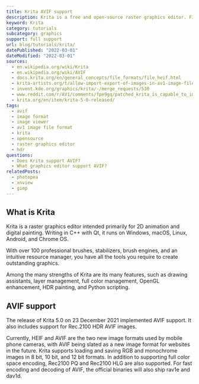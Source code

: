 ```yaml
---
title: Krita AVIF support
description: Krita is a free and open-source raster graphics editor. Find out if Krita already supports AVIF.
keyword: Krita
category: tutorials
subcategory: graphics
support: full support
url: blog/tutorials/krita/
datePublished: "2022-03-01"
dateModified: "2022-03-01"
sources:
  - en.wikipedia.org/wiki/Krita
  - en.wikipedia.org/wiki/AVIF
  - docs.krita.org/en/general_concepts/file_formats/file_heif.html
  - krita-artists.org/t/allow-import-export-of-images-in-av1-image-file-format-avif/4626
  - invent.kde.org/graphics/krita/-/merge_requests/530
  - www.reddit.com/r/AV1/comments/fpe9gq/patched_krita_is_capable_to_importexport_avif/
  - krita.org/en/item/krita-5-0-released/
tags:
  - avif
  - image format
  - image viewer
  - av1 image file format
  - krita
  - opensource
  - raster graphics editor
  - hdr
questions:
  - Does Krita support AVIF?
  - What graphics editor support AVIF?
relatedPosts:
  - photopea
  - xnview
  - gimp
---
```


## What is Krita

Krita is a raster graphics editor intended primarily for 2D animation and digital painting. Writing in C++ with Qt, it runs on Windows, macOS, Linux, Android, and Chrome OS.

With over 100 professional brushes, stabilizers, brush engines, and an intuitive resource manager, you have all the tools you require to create outstanding graphics.

Among the many strengths of Krita are its many features, such as drawing assistants, layer management, full color management, OpenGL enhancement, HDR painting, and Python scripting.

## AVIF support

The release of Krita 5.0 on 23 December 2021 implemented AVIF support. It also includes support for Rec.2100 HDR AVIF images.

Currently, HEIF and AVIF are the two new image formats used by mobile phone cameras, with AVIF being slated as a new image format for websites in the future. Krita supports loading and saving RGB and monochrome images in 8 bit, 10 bit, and 12 bit formats. In addition to supporting full color space encoding, Rec2100 PQ and Rec2100 HLG are also supported. For fast encoding and decoding of AVIF, the official binaries will also ship rav1e and dav1d.
